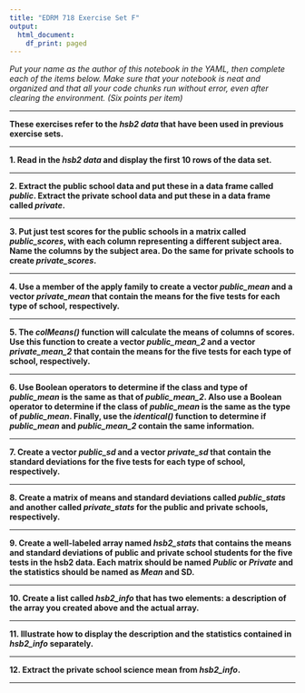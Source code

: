 ---
title: "EDRM 718 Exercise Set F"
output:
  html_document:
    df_print: paged
---

*Put your name as the author of this notebook in the YAML, then complete each of the items below. Make sure that your notebook is neat and organized and that all your code chunks run without error, even after clearing the environment. (Six points per item)*

***

**These exercises refer to the *hsb2 data* that have been used in previous exercise sets.**

***

**1. Read in the *hsb2 data* and display the first 10 rows of the data set.**

***

**2. Extract the public school data and put these in a data frame called *public*. Extract the private school data and put these in a data frame called *private*.**

***

**3. Put just test scores for the public schools in a matrix called *public_scores*, with each column representing a different subject area. Name the columns by the subject area. Do the same for private schools to create *private_scores*.**

***

**4. Use a member of the apply family to create a vector *public_mean* and a vector *private_mean* that contain the means for the five tests for each type of school, respectively.**

***

**5. The *colMeans()* function will calculate the means of columns of scores. Use this function to create a vector *public_mean_2* and a vector *private_mean_2* that contain the means for the five tests for each type of school, respectively.**

***

**6. Use Boolean operators to determine if the class and type of *public_mean* is the same as that of *public_mean_2*. Also use a Boolean operator to determine if the class of *public_mean* is the same as the type of *public_mean*. Finally, use the *identical()* function to determine if *public_mean* and *public_mean_2* contain the same information.**

***

**7. Create a vector *public_sd* and a vector *private_sd* that contain the standard deviations for the five tests for each type of school, respectively.**

***

**8. Create a matrix of means and standard deviations called *public_stats* and another called *private_stats* for the public and private schools, respectively.**

***

**9. Create a well-labeled array named *hsb2_stats* that contains the means and standard deviations of public and private school students for the five tests in the hsb2 data. Each matrix should be named *Public* or *Private* and the statistics should be named as *Mean* and SD.**

***

**10. Create a list called *hsb2_info* that has two elements: a description of the array you created above and the actual array.**

***

**11. Illustrate how to display the description and the statistics contained in *hsb2_info* separately.**

***

**12. Extract the private school science mean from *hsb2_info*.**

***

